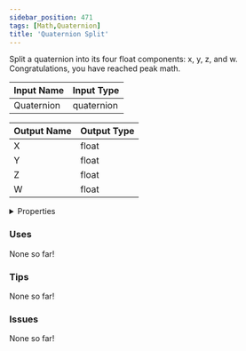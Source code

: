```yaml
---
sidebar_position: 471
tags: [Math,Quaternion]
title: 'Quaternion Split'
---
```


Split a quaternion into its four float components: x, y, z, and w. Congratulations, you have reached peak math.




<EsbSvg />

| Input Name | Input Type |
|-----------|-----------|
| Quaternion | quaternion |

| Output Name | Output Type |
|-----------|-----------|
| X | float |
| Y | float |
| Z | float |
| W | float |


<details>
  <summary>Properties</summary>
  <div>
    <div>
    <table>
      <thead>
        <tr>
          <th>Is beta required?</th>
          <th>❌</th>
        </tr>
        <tr>
          <th>Is this chip a trolling risk?</th>
          <th>❌</th>
        </tr>
        <tr>
          <th>Is this chip a role assignment risk?</th>
          <th>❌</th>
        </tr>
        <tr>
          <th>Chip UUID</th>
          <th>1d2a37e1-428e-4385-bc96-4ad5adff0a05</th>
        </tr>
      </thead>
    </table>
    </div>
  </div>
</details>

### Uses

None so far!

### Tips

None so far!

### Issues

None so far!